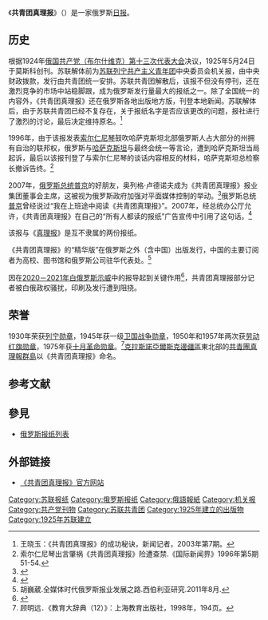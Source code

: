 {{Infobox newspaper
|name = 共青團真理報<br>{{small|Комсомо́льская пра́вда}}
|logo = K_pravda_logo.svg
|image =  Komsomolskaya-Pravda-77-1945-05-09-all.pdf
|caption = 1945年5月9日《共青团真理报》头版
|type = [[日報|日報]]
|format = [[小报_(版式)|小報]]
|owners = Media Partner
|publisher = Izdatelsky Dom Komsomolskaya Pravda
|editor = Vladimir Sungorkin
|chiefeditor = 
|assoceditor = 
|maneditor =
|newseditor =
|managingeditordesign =
|campuseditor =
|campuschief =
|opeditor =
|sportseditor =
|photoeditor =
|staff = 
|foundation  = {{Start date and age|1925|5|24|df=yes}}
|political = 
|language = [[俄語|俄語]]
|ceased publication = 
|headquarters = Moscow, Stary Petrovsko-Razumovsky Proezd 1/23, Building 1
|circulation = 660,000 (March 2008)
|sister newspapers = 
|ISSN = 0233-433X
|oclc = 
|website = [http://kp.ru/ kp.ru]
}}
{{组织奖励|{{列宁勋章|type = organization}} {{一级卫国战争勋章|type = organization}} {{劳动红旗勋章|type = organization}} {{劳动红旗勋章|type = organization}} {{十月革命勋章|type = organization}}}}

《'''共青团真理报'''》（{{lang-ru|Комсомо́льская пра́вда|translit=Komsomolskaya Pravda }}）是一家俄罗斯[[日报|日报]]。

==历史==
根据1924年[[俄国共产党（布尔什维克）第十三次代表大会|俄国共产党（布尔什维克）第十三次代表大会]]决议，1925年5月24日于莫斯科创刊。苏联解体前为[[苏联列宁共产主义青年团|苏联列宁共产主义青年团]]中央委员会机关报，由中央财政拨款，发行由共青团统一安排。苏联共青团解散后，该报不但没有停刊，还在激烈竞争的市场中站稳脚跟，成为俄罗斯发行量最大的报纸之一。除了全国统一的内容外，《共青团真理报》还在俄罗斯各地出版地方版，刊登本地新闻。苏联解体后，由于苏联共青团已经不复存在，关于报纸名字是否应该更改的问题，报社进行了激烈的讨论，最后决定维持原名。<ref>王晓玉：《共青团真理报》的成功秘诀，新闻记者，2003年第7期。</ref>

1996年，由于该报发表[[索尔仁尼琴|索尔仁尼琴]]鼓吹哈萨克斯坦北部俄罗斯人占大部分的州拥有自治的联邦权，俄罗斯与[[哈萨克斯坦|哈萨克斯坦]]与最终会统一等言论，遭到哈萨克斯坦当局起诉，最后以该报刊登了与索尔仁尼琴的谈话内容相反的材料，哈萨克斯坦总检察长撤诉告终。<ref>索尔仁尼琴出言肇祸《共青团真理报》险遭查禁.《国际新闻界》1996年第5期51-54.</ref>

2007年，[[俄罗斯总统|俄罗斯总统]][[普京|普京]]的好朋友，奥列格·卢德诺夫成为《共青团真理报》报业集团董事会主席，这被视为俄罗斯政府加强对平面媒体控制的举动。<ref>{{cite news |author1=苏清 |title=俄罗斯《共青团真理报》易主 |url=http://qnck.cyol.com/content/2007-07/07/content_1817684.htm |accessdate=2018-08-10 |work=青年参考 |date=2007-07-07 |archive-date=2020-08-20 |archive-url=https://web.archive.org/web/20200820113524/http://qnck.cyol.com/content/2007-07/07/content_1817684.htm |dead-url=no }}</ref>俄罗斯总统[[普京|普京]]曾经说过“我在上班途中阅读《共青团真理报》”。2007年，经总统办公厅允许，《共青团真理报》在自己的“所有人都读的报纸”广告宣传中引用了这句话。<ref>{{cite news |title=普京与体操明星霍尔金娜等为报纸“做广告”(图) |url=http://www.chinanews.com/gj/kong/news/2007/09-25/1035772.shtml |accessdate=2018-08-10 |agency=中新网 |date=2007-09-25 |archive-date=2018-08-10 |archive-url=https://web.archive.org/web/20180810105213/http://www.chinanews.com/gj/kong/news/2007/09-25/1035772.shtml |dead-url=no }}</ref>

该报与《[[真理报|真理报]]》是互不隶属的两份报纸。

《共青团真理报》的“精华版”在俄罗斯之外（含中国）出版发行，中国的主要订阅者为高校、图书馆和俄罗斯公司驻华代表处。<ref>胡巍葳.全媒体时代俄罗斯报业发展之路.西伯利亚研究.2011年8月.</ref>

因在[[2020－2021年白俄罗斯示威|2020－2021年白俄罗斯示威]]中的报导起到关键作用<ref>{{Cite web|title=Belarus Blocks Scores of News Sites Amid Protest, International Outcry|url=https://www.voanews.com/press-freedom/belarus-blocks-scores-news-sites-amid-protest-international-outcry|accessdate=2020-08-23|work=Voice of America|language=en|archive-date=2020-08-23|archive-url=https://web.archive.org/web/20200823063346/https://www.voanews.com/press-freedom/belarus-blocks-scores-news-sites-amid-protest-international-outcry|dead-url=no}}</ref>，共青团真理报部分记者被白俄政权骚扰，印刷及发行遭到阻挠。

==荣誉==
1930年荣获[[列宁勋章|列宁勋章]]，1945年获一级[[卫国战争勋章|卫国战争勋章]]，1950年和1957年两次获[[劳动红旗勋章|劳动红旗勋章]]，1975年获[[十月革命勋章|十月革命勋章]]。<ref>顾明远．《教育大辞典（12）》：上海教育出版社，1998年，194页。</ref>[[克拉斯諾亞爾斯克邊疆區|克拉斯諾亞爾斯克邊疆區]]東北部的[[共青團真理報群島|共青團真理報群島]]以《共青团真理报》命名。

==参考文献==
{{reflist|2}}

==參見==
*[[俄罗斯报纸列表|俄罗斯报纸列表]]

== 外部链接 ==
{{portal|苏联|俄罗斯|政治}}
* {{ru icon}} [http://www.kp.ru/ 《共青团真理报》官方网站]{{Wayback|url=http://www.kp.ru/ |date=20121002231932 }}

{{Russian newspapers|state=autocollapse}}
{{Eastern Bloc media|state=autocollapse}}

{{Authority control}}
[[Category:苏联报纸|Category:苏联报纸]]
[[Category:俄罗斯报纸|Category:俄罗斯报纸]]
[[Category:俄語報紙|Category:俄語報紙]]
[[Category:机关报|Category:机关报]]
[[Category:共产党刊物|Category:共产党刊物]]
[[Category:苏联共青团|Category:苏联共青团]]
[[Category:1925年建立的出版物|Category:1925年建立的出版物]]
[[Category:1925年苏联建立|Category:1925年苏联建立]]